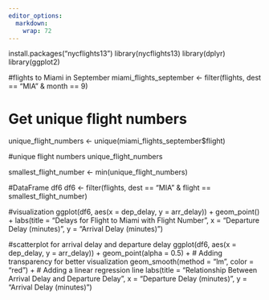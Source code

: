 ---
editor_options: 
  markdown: 
    wrap: 72
---

install.packages("nycflights13") library(nycflights13) library(dplyr)
library(ggplot2)

#flights to Miami in September miami_flights_september \<-
filter(flights, dest == "MIA" & month == 9)

# Get unique flight numbers

unique_flight_numbers \<- unique(miami_flights_september\$flight)

#unique flight numbers unique_flight_numbers

smallest_flight_number \<- min(unique_flight_numbers)

#DataFrame df6 df6 \<- filter(flights, dest == "MIA" & flight ==
smallest_flight_number)

#visualization ggplot(df6, aes(x = dep_delay, y = arr_delay)) +
geom_point() + labs(title = "Delays for Flight to Miami with Flight
Number", x = "Departure Delay (minutes)", y = "Arrival Delay (minutes)")

#scatterplot for arrival delay and departure delay ggplot(df6, aes(x =
dep_delay, y = arr_delay)) + geom_point(alpha = 0.5) + \# Adding
transparency for better visualization geom_smooth(method = "lm", color =
"red") + \# Adding a linear regression line labs(title = "Relationship
Between Arrival Delay and Departure Delay", x = "Departure Delay
(minutes)", y = "Arrival Delay (minutes)")
